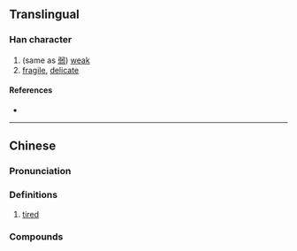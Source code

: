 {{character info/new}}
==Translingual==

===Han character===
{{Han char|rn=61|rad=心|as=08|sn=11|four=92033|canj=PHKP|ids=⿰忄忝}}

# (same as [[弱]]) [[weak]]
# [[fragile]], [[delicate]]

====References====
* {{Han ref|kx=0389.220|dkj=10747|dj=0723.080|hdz=42313.010|uh=60BF|ud=24767|bh=D562|bd=54626}}

----

==Chinese==
===Pronunciation===
{{zh-pron
|m=tiǎn
|m-s=
|c=tim2
|h=pfs=
|mn=thiám
|mn_note=
|mc=y
|oc=y
|cat=v,n,a
}}

===Definitions===
# {{lb|zh|Min Nan}} [[tired]]

===Compounds===
{{zh-der|悿𢣎}}